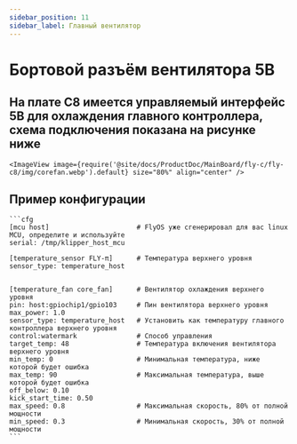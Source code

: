 ```yaml
---
sidebar_position: 11
sidebar_label: Главный вентилятор
---
```





# Бортовой разъём вентилятора 5В

## На плате C8 имеется управляемый интерфейс 5В для охлаждения главного контроллера, схема подключения показана на рисунке ниже

    <ImageView image={require('@site/docs/ProductDoc/MainBoard/fly-c/fly-c8/img/corefan.webp').default} size="80%" align="center" />

## Пример конфигурации

    ```cfg
    [mcu host]                      # FlyOS уже сгенерировал для вас linux MCU, определите и используйте
    serial: /tmp/klipper_host_mcu 

    [temperature_sensor FLY-π]      # Температура верхнего уровня
    sensor_type: temperature_host


    [temperature_fan core_fan]      # Вентилятор охлаждения верхнего уровня
    pin: host:gpiochip1/gpio103     # Пин вентилятора верхнего уровня
    max_power: 1.0
    sensor_type: temperature_host   # Установить как температуру главного контроллера верхнего уровня
    control:watermark               # Способ управления
    target_temp: 48                 # Температура включения вентилятора верхнего уровня
    min_temp: 0                     # Минимальная температура, ниже которой будет ошибка
    max_temp: 90                    # Максимальная температура, выше которой будет ошибка
    off_below: 0.10
    kick_start_time: 0.50
    max_speed: 0.8                  # Максимальная скорость, 80% от полной мощности
    min_speed: 0.3                  # Минимальная скорость, 30% от полной мощности
    ```